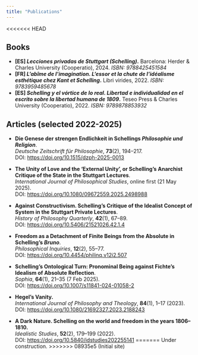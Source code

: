 ```yaml
---
title: "Publications"
---
```

<<<<<<< HEAD

## Books

- **[ES] *Lecciones privadas de Stuttgart (Schelling)*.** Barcelona: Herder & Charles University (Cooperatio), 2024. *ISBN: 9788425451584*
- **[FR] *L’abîme de l’imagination. L’essor et la chute de l’idéalisme esthétique chez Kant et Schelling*.** Libri virides, 2022. *ISBN: 9783959485678*
- **[ES] *Schelling y el vórtice de lo real. Libertad e individualidad en el escrito sobre la libertad humana de 1809*.** Teseo Press & Charles University (Cooperatio), 2022. *ISBN: 9789878853932*

## Articles (selected 2022-2025)

- **Die Genese der strengen Endlichkeit in Schellings *Philosophie und Religion***.  
  *Deutsche Zeitschrift für Philosophie*, **73**(2), 194–217.  
  DOI: <https://doi.org/10.1515/dzph-2025-0013>

- **The Unity of Love and the ‘External Unity’, or Schelling’s Anarchist Critique of the State in the Stuttgart Lectures**.  
  *International Journal of Philosophical Studies*, online first (21 May 2025).  
  DOI: <https://doi.org/10.1080/09672559.2025.2498988>

- **Against Constructivism. Schelling’s Critique of the Idealist Concept of System in the Stuttgart Private Lectures**.  
  *History of Philosophy Quarterly*, **42**(1), 67–89.  
  DOI: <https://doi.org/10.5406/21521026.42.1.4>

- **Freedom as a Detachment of Finite Beings from the Absolute in Schelling’s *Bruno***.  
  *Philosophical Inquiries*, **12**(2), 55–77.  
  DOI: <https://doi.org/10.4454/philinq.v12i2.507>

- **Schelling’s Ontological Turn: Pronominal Being against Fichte’s Idealism of Absolute Reflection**.  
  *Sophia*, **64**(1), 21–35 (7 Feb 2025).  
  DOI: <https://doi.org/10.1007/s11841-024-01058-2>

- **Hegel’s Vanity.**  
  _International Journal of Philosophy and Theology_, **84**(1), 1–17 (2023).  
  DOI: <https://doi.org/10.1080/21692327.2023.2188243>

- **A Dark Nature. Schelling on the world and freedom in the years 1806–1810.**  
  _Idealistic Studies_, **52**(2), 179–199 (2022).  
  DOI: <https://doi.org/10.5840/idstudies202255141>
=======
Under construction.
>>>>>>> 08935e5 (Initial site)
